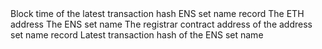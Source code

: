 <ParamField path="last_block_time">
Block time of the latest transaction hash ENS set name record
</ParamField>
<ParamField path="address">
The ETH address
</ParamField>
<ParamField path="name">
The ENS set name
</ParamField>
<ParamField path="registrar">
The registrar contract address of the address set name record
</ParamField>
<ParamField path="last_tx_hash">
Latest transaction hash of the ENS set name
</ParamField>
